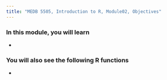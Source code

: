 ```yaml
---
title: "MEDB 5505, Introduction to R, Module02, Objectives"
---
```


### In this module, you will learn

+ 

### You will also see the following R functions

+ 